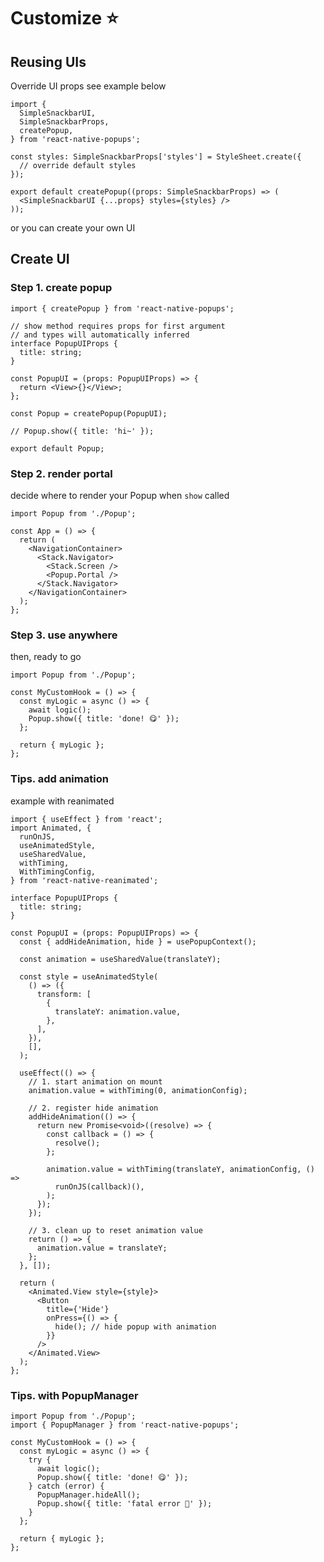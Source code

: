 # Customize ⭐️

## Reusing UIs

Override UI props see example below

```tsx title="SimpleSnackbar.tsx"
import {
  SimpleSnackbarUI,
  SimpleSnackbarProps,
  createPopup,
} from 'react-native-popups';

const styles: SimpleSnackbarProps['styles'] = StyleSheet.create({
  // override default styles
});

export default createPopup((props: SimpleSnackbarProps) => (
  <SimpleSnackbarUI {...props} styles={styles} />
));
```

or you can create your own UI

## Create UI

### Step 1. create popup

```tsx title="Popup.tsx"
import { createPopup } from 'react-native-popups';

// show method requires props for first argument
// and types will automatically inferred
interface PopupUIProps {
  title: string;
}

const PopupUI = (props: PopupUIProps) => {
  return <View>{}</View>;
};

const Popup = createPopup(PopupUI);

// Popup.show({ title: 'hi~' });

export default Popup;
```

### Step 2. render portal

decide where to render your Popup when `show` called

```tsx title="App.tsx"
import Popup from './Popup';

const App = () => {
  return (
    <NavigationContainer>
      <Stack.Navigator>
        <Stack.Screen />
        <Popup.Portal />
      </Stack.Navigator>
    </NavigationContainer>
  );
};
```

### Step 3. use anywhere

then, ready to go

```tsx title="MyCustomHook.ts"
import Popup from './Popup';

const MyCustomHook = () => {
  const myLogic = async () => {
    await logic();
    Popup.show({ title: 'done! 😋' });
  };

  return { myLogic };
};
```

### Tips. add animation

example with reanimated

```tsx
import { useEffect } from 'react';
import Animated, {
  runOnJS,
  useAnimatedStyle,
  useSharedValue,
  withTiming,
  WithTimingConfig,
} from 'react-native-reanimated';

interface PopupUIProps {
  title: string;
}

const PopupUI = (props: PopupUIProps) => {
  const { addHideAnimation, hide } = usePopupContext();

  const animation = useSharedValue(translateY);

  const style = useAnimatedStyle(
    () => ({
      transform: [
        {
          translateY: animation.value,
        },
      ],
    }),
    [],
  );

  useEffect(() => {
    // 1. start animation on mount
    animation.value = withTiming(0, animationConfig);

    // 2. register hide animation
    addHideAnimation(() => {
      return new Promise<void>((resolve) => {
        const callback = () => {
          resolve();
        };

        animation.value = withTiming(translateY, animationConfig, () =>
          runOnJS(callback)(),
        );
      });
    });

    // 3. clean up to reset animation value
    return () => {
      animation.value = translateY;
    };
  }, []);

  return (
    <Animated.View style={style}>
      <Button
        title={'Hide'}
        onPress={() => {
          hide(); // hide popup with animation
        }}
      />
    </Animated.View>
  );
};
```

### Tips. with PopupManager

```tsx title="MyCustomHook.ts"
import Popup from './Popup';
import { PopupManager } from 'react-native-popups';

const MyCustomHook = () => {
  const myLogic = async () => {
    try {
      await logic();
      Popup.show({ title: 'done! 😋' });
    } catch (error) {
      PopupManager.hideAll();
      Popup.show({ title: 'fatal error 🤯' });
    }
  };

  return { myLogic };
};
```
